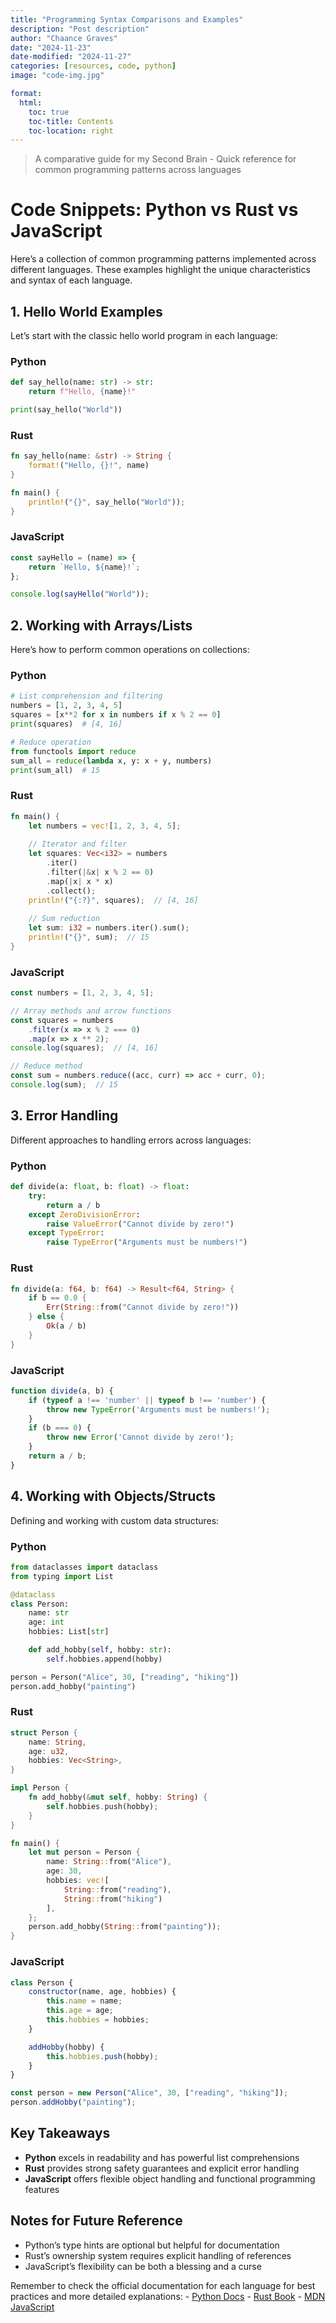 ```yaml
---
title: "Programming Syntax Comparisons and Examples"
description: "Post description"
author: "Chaance Graves"
date: "2024-11-23"
date-modified: "2024-11-27"
categories: [resources, code, python]
image: "code-img.jpg"

format: 
  html:
    toc: true
    toc-title: Contents
    toc-location: right
---
```


> A comparative guide for my Second Brain - Quick reference for common programming patterns across languages

# Code Snippets: Python vs Rust vs JavaScript

Here's a collection of common programming patterns implemented across different languages. These examples highlight the unique characteristics and syntax of each language.

## 1. Hello World Examples

Let's start with the classic hello world program in each language:

### Python
```python
def say_hello(name: str) -> str:
    return f"Hello, {name}!"

print(say_hello("World"))
```

### Rust
```rust
fn say_hello(name: &str) -> String {
    format!("Hello, {}!", name)
}

fn main() {
    println!("{}", say_hello("World"));
}
```

### JavaScript
```javascript
const sayHello = (name) => {
    return `Hello, ${name}!`;
};

console.log(sayHello("World"));
```

## 2. Working with Arrays/Lists

Here's how to perform common operations on collections:

### Python
```python
# List comprehension and filtering
numbers = [1, 2, 3, 4, 5]
squares = [x**2 for x in numbers if x % 2 == 0]
print(squares)  # [4, 16]

# Reduce operation
from functools import reduce
sum_all = reduce(lambda x, y: x + y, numbers)
print(sum_all)  # 15
```

### Rust
```rust
fn main() {
    let numbers = vec![1, 2, 3, 4, 5];
    
    // Iterator and filter
    let squares: Vec<i32> = numbers
        .iter()
        .filter(|&x| x % 2 == 0)
        .map(|x| x * x)
        .collect();
    println!("{:?}", squares);  // [4, 16]
    
    // Sum reduction
    let sum: i32 = numbers.iter().sum();
    println!("{}", sum);  // 15
}
```

### JavaScript
```javascript
const numbers = [1, 2, 3, 4, 5];

// Array methods and arrow functions
const squares = numbers
    .filter(x => x % 2 === 0)
    .map(x => x ** 2);
console.log(squares);  // [4, 16]

// Reduce method
const sum = numbers.reduce((acc, curr) => acc + curr, 0);
console.log(sum);  // 15
```

## 3. Error Handling

Different approaches to handling errors across languages:

### Python
```python
def divide(a: float, b: float) -> float:
    try:
        return a / b
    except ZeroDivisionError:
        raise ValueError("Cannot divide by zero!")
    except TypeError:
        raise TypeError("Arguments must be numbers!")
```

### Rust
```rust
fn divide(a: f64, b: f64) -> Result<f64, String> {
    if b == 0.0 {
        Err(String::from("Cannot divide by zero!"))
    } else {
        Ok(a / b)
    }
}
```

### JavaScript
```javascript
function divide(a, b) {
    if (typeof a !== 'number' || typeof b !== 'number') {
        throw new TypeError('Arguments must be numbers!');
    }
    if (b === 0) {
        throw new Error('Cannot divide by zero!');
    }
    return a / b;
}
```

## 4. Working with Objects/Structs

Defining and working with custom data structures:

### Python
```python
from dataclasses import dataclass
from typing import List

@dataclass
class Person:
    name: str
    age: int
    hobbies: List[str]

    def add_hobby(self, hobby: str):
        self.hobbies.append(hobby)

person = Person("Alice", 30, ["reading", "hiking"])
person.add_hobby("painting")
```

### Rust
```rust
struct Person {
    name: String,
    age: u32,
    hobbies: Vec<String>,
}

impl Person {
    fn add_hobby(&mut self, hobby: String) {
        self.hobbies.push(hobby);
    }
}

fn main() {
    let mut person = Person {
        name: String::from("Alice"),
        age: 30,
        hobbies: vec![
            String::from("reading"),
            String::from("hiking")
        ],
    };
    person.add_hobby(String::from("painting"));
}
```

### JavaScript
```javascript
class Person {
    constructor(name, age, hobbies) {
        this.name = name;
        this.age = age;
        this.hobbies = hobbies;
    }

    addHobby(hobby) {
        this.hobbies.push(hobby);
    }
}

const person = new Person("Alice", 30, ["reading", "hiking"]);
person.addHobby("painting");
```

## Key Takeaways

- **Python** excels in readability and has powerful list comprehensions
- **Rust** provides strong safety guarantees and explicit error handling
- **JavaScript** offers flexible object handling and functional programming features

## Notes for Future Reference

- Python's type hints are optional but helpful for documentation
- Rust's ownership system requires explicit handling of references
- JavaScript's flexibility can be both a blessing and a curse

Remember to check the official documentation for each language for best practices and more detailed explanations:
- [Python Docs](https://docs.python.org/)
- [Rust Book](https://doc.rust-lang.org/book/)
- [MDN JavaScript](https://developer.mozilla.org/en-US/docs/Web/JavaScript)